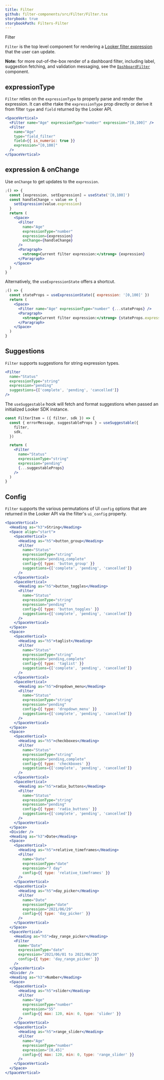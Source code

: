 ```yaml
---
title: Filter
github: filter-components/src/Filter/Filter.tsx
storybook: true
storybookPath: Filters-Filter
---
```



<ImportMessage packageName="filter-components">Filter</ImportMessage>

`Filter` is the top level component for rendering a
[Looker filter expression](https://docs.looker.com/reference/filter-expressions)
that the user can update.

**Note:** for more out-of-the-box render of a dashboard filter, including label,
suggestion fetching, and validation messaging, see the
[`DashboardFilter`](dashboard-filter) component.

## expressionType

`Filter` relies on the `expressionType` to properly parse and render the expression.
It can eithe rtake the `expressionType` prop directly or derive it from filter
`type` and `field` returned by the Looker API.

```jsx
<SpaceVertical>
  <Filter name="Age" expressionType="number" expression="[0,100]" />
  <Filter
    name="Age"
    type="field_filter"
    field={{ is_numeric: true }}
    expression="[0,100]"
  />
</SpaceVertical>
```

## expression & onChange

Use `onChange` to get updates to the `expression`.

```jsx
;() => {
  const [expression, setExpression] = useState('[0,100]')
  const handleChange = value => {
    setExpression(value.expression)
  }
  return (
    <Space>
      <Filter
        name="Age"
        expressionType="number"
        expression={expression}
        onChange={handleChange}
      />
      <Paragraph>
        <strong>Current filter expression:</strong> {expression}
      </Paragraph>
    </Space>
  )
}
```

Alternatively, the `useExpressionState` offers a shortcut.

```jsx
;() => {
  const stateProps = useExpressionState({ expression: '[0,100]' })
  return (
    <Space>
      <Filter name="Age" expressionType="number" {...stateProps} />
      <Paragraph>
        <strong>Current filter expression:</strong> {stateProps.expression}
      </Paragraph>
    </Space>
  )
}
```

## Suggestions

`Filter` supports suggestions for string expression types.

```jsx
<Filter
  name="Status"
  expressionType="string"
  expression="pending"
  suggestions={['complete', 'pending', 'cancelled']}
/>
```

The `useSuggestable` hook will fetch and format suggestions when passed an
initialized Looker SDK instance.

```jsx static
const FilterItem = ({ filter, sdk }) => {
  const { errorMessage, suggestableProps } = useSuggestable({
    filter,
    sdk,
  })

  return (
    <Filter
      name="Status"
      expressionType="string"
      expression="pending"
      {...suggestableProps}
    />
  )
}
```

## Config

`Filter` supports the various permutations of UI `config` options that are returned in the
Looker API via the filter's `ui_config` property.

```jsx
<SpaceVertical>
  <Heading as="h3">String</Heading>
  <Space align="start">
    <SpaceVertical>
      <Heading as="h5">button_group</Heading>
      <Filter
        name="Status"
        expressionType="string"
        expression="pending,complete"
        config={{ type: 'button_group' }}
        suggestions={['complete', 'pending', 'cancelled']}
      />
    </SpaceVertical>
    <SpaceVertical>
      <Heading as="h5">button_toggles</Heading>
      <Filter
        name="Status"
        expressionType="string"
        expression="pending"
        config={{ type: 'button_toggles' }}
        suggestions={['complete', 'pending', 'cancelled']}
      />
    </SpaceVertical>
  </Space>
  <Space>
    <SpaceVertical>
      <Heading as="h5">taglist</Heading>
      <Filter
        name="Status"
        expressionType="string"
        expression="pending,complete"
        config={{ type: 'taglist' }}
        suggestions={['complete', 'pending', 'cancelled']}
      />
    </SpaceVertical>
    <SpaceVertical>
      <Heading as="h5">dropdown_menu</Heading>
      <Filter
        name="Status"
        expressionType="string"
        expression="pending"
        config={{ type: 'dropdown_menu' }}
        suggestions={['complete', 'pending', 'cancelled']}
      />
    </SpaceVertical>
  </Space>
  <Space>
    <SpaceVertical>
      <Heading as="h5">checkboxes</Heading>
      <Filter
        name="Status"
        expressionType="string"
        expression="pending,complete"
        config={{ type: 'checkboxes' }}
        suggestions={['complete', 'pending', 'cancelled']}
      />
    </SpaceVertical>
    <SpaceVertical>
      <Heading as="h5">radio_buttons</Heading>
      <Filter
        name="Status"
        expressionType="string"
        expression="pending"
        config={{ type: 'radio_buttons' }}
        suggestions={['complete', 'pending', 'cancelled']}
      />
    </SpaceVertical>
  </Space>
  <Divider />
  <Heading as="h3">Date</Heading>
  <Space>
    <SpaceVertical>
      <Heading as="h5">relative_timeframes</Heading>
      <Filter
        name="Date"
        expressionType="date"
        expression="7 day"
        config={{ type: 'relative_timeframes' }}
      />
    </SpaceVertical>
    <SpaceVertical>
      <Heading as="h5">day_picker</Heading>
      <Filter
        name="Date"
        expressionType="date"
        expression="2021/06/29"
        config={{ type: 'day_picker' }}
      />
    </SpaceVertical>
  </Space>
  <SpaceVertical>
    <Heading as="h5">day_range_picker</Heading>
    <Filter
      name="Date"
      expressionType="date"
      expression="2021/06/01 to 2021/06/30"
      config={{ type: 'day_range_picker' }}
    />
  </SpaceVertical>
  <Divider />
  <Heading as="h3">Number</Heading>
  <Space>
    <SpaceVertical>
      <Heading as="h5">slider</Heading>
      <Filter
        name="Age"
        expressionType="number"
        expression="55"
        config={{ max: 120, min: 0, type: 'slider' }}
      />
    </SpaceVertical>
    <SpaceVertical>
      <Heading as="h5">range_slider</Heading>
      <Filter
        name="Age"
        expressionType="number"
        expression="[0,45]"
        config={{ max: 120, min: 0, type: 'range_slider' }}
      />
    </SpaceVertical>
  </Space>
</SpaceVertical>
```
